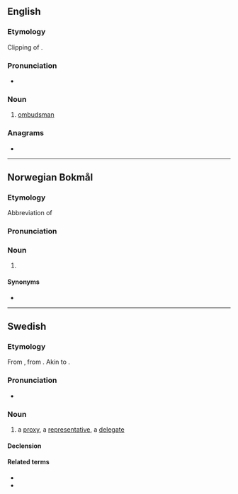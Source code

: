 ==English==

===Etymology===
Clipping of {{m|en|ombudsman}}.

===Pronunciation===
* {{IPA|/ˈɒmbəd/|lang=en}}

===Noun===
{{en-noun}}

# {{lb|en|informal}} [[ombudsman]]

===Anagrams===
* {{anagrams|en|dumbo}}

----

==Norwegian Bokmål==

===Etymology===
Abbreviation of {{m|nb|ombudsmann}}

===Pronunciation===
{{rfp|lang=nb}}

===Noun===
{{nb-noun-n1}}

# {{l|en|ombudsman}}

====Synonyms====
* {{l|nb|ombudsmann}}

----

==Swedish==

===Etymology===
From {{der|sv|gmq-osw|umbuþ}}‚ from {{der|sv|non|umboð}}. Akin to {{compound|om|bud|lang=sv}}.

===Pronunciation===
* {{audio|Sv-ombud.ogg|Audio|lang=sv}}

===Noun===
{{sv-noun|n}}

# a [[proxy]], a [[representative]], a [[delegate]]

====Declension====
{{sv-infl-noun-n-zero}}

====Related terms====
* {{l|sv|fackombud}}
* {{l|sv|ombudsman}}